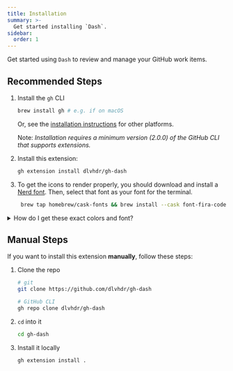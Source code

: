 ```yaml
---
title: Installation
summary: >-
  Get started installing `Dash`.
sidebar:
  order: 1
---
```


Get started using `Dash` to review and manage your GitHub work items.

## Recommended Steps

1. Install the `gh` CLI

   ```bash
   brew install gh # e.g. if on macOS
   ```

   Or, see the [installation instructions][01] for other platforms.

   Note: _Installation requires a minimum version (2.0.0) of the GitHub CLI that supports extensions._

2. Install this extension:

   ```sh
   gh extension install dlvhdr/gh-dash
   ```

3. To get the icons to render properly, you should download and install a [Nerd font][02]. Then,
   select that font as your font for the terminal.

   ```bash
    brew tap homebrew/cask-fonts && brew install --cask font-fira-code-nerd-font
   ```

<details>
<summary>How do I get these exact colors and font?</summary>
The screenshots in this documentation use [Alacritty][n01] with the
[tokyonight theme][n02] and the [Fira Code][n03] Nerd Font. For the full setup,
see [these dotfiles][n04].

[n01]: https://github.com/alacritty/alacritty
[n02]: https://github.com/folke/tokyonight.nvim
[n03]: https://github.com/ryanoasis/nerd-fonts/tree/master/patched-fonts/FiraCode
[n04]: https://github.com/dlvhdr/dotfiles

</details>

## Manual Steps

If you want to install this extension **manually**, follow these steps:

1. Clone the repo

   ```bash
   # git
   git clone https://github.com/dlvhdr/gh-dash

   # GitHub CLI
   gh repo clone dlvhdr/gh-dash
   ```

2. `cd` into it

   ```bash
   cd gh-dash
   ```

3. Install it locally

   ```bash
   gh extension install .
   ```

[01]: https://github.com/cli/cli#installation
[02]: https://www.nerdfonts.com/
